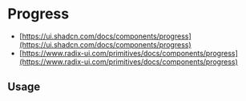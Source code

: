 
<Meta of={ProgressStories} />

# Progress

* [https://ui.shadcn.com/docs/components/progress](https://ui.shadcn.com/docs/components/progress)
* [https://www.radix-ui.com/primitives/docs/components/progress](https://www.radix-ui.com/primitives/docs/components/progress)

<Canvas of={ProgressStories.Default} />

<Controls />

## Usage

```jsx
import { Progress } from '@sozialhelden/ui';

export function App() {
  return <Progress value={33} />;
}
```
